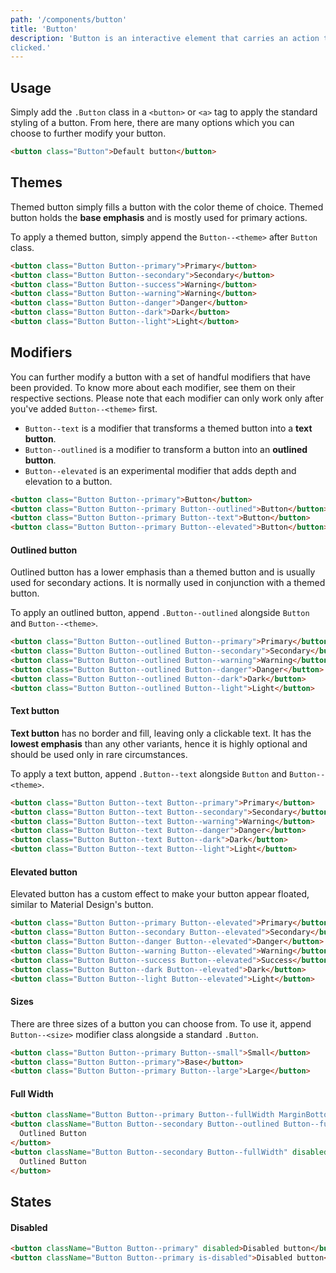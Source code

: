 ```yaml
---
path: '/components/button'
title: 'Button'
description: 'Button is an interactive element that carries an action that returns a feedback when
clicked.'
---
```


## Usage

Simply add the `.Button` class in a `<button>` or `<a>` tag to apply the standard styling of
a button. From here, there are many options which you can choose to further modify your button.

```html preview=true
<button class="Button">Default button</button>
```

## Themes

Themed button simply fills a button with the color theme of choice. Themed button holds the
**base emphasis** and is mostly used for primary actions.

To apply a themed button, simply append the `Button--<theme>` after `Button` class.

```html preview=true
<button class="Button Button--primary">Primary</button>
<button class="Button Button--secondary">Secondary</button>
<button class="Button Button--success">Warning</button>
<button class="Button Button--warning">Warning</button>
<button class="Button Button--danger">Danger</button>
<button class="Button Button--dark">Dark</button>
<button class="Button Button--light">Light</button>
```

## Modifiers

You can further modify a button with a set of handful modifiers that have been provided. To know
more about each modifier, see them on their respective sections. Please note that each modifier
can only work only after you've added `Button--<theme>` first.

- `Button--text` is a modifier that transforms a themed button into a **text button**.
- `Button--outlined` is a modifier to transform a button into an **outlined button**.
- `Button--elevated` is an experimental modifier that adds depth and elevation to a button.

```html preview=true
<button class="Button Button--primary">Button</button>
<button class="Button Button--primary Button--outlined">Button</button>
<button class="Button Button--primary Button--text">Button</button>
<button class="Button Button--primary Button--elevated">Button</button>
```

#### Outlined button

Outlined button has a lower emphasis than a themed button and is usually used for secondary actions.
It is normally used in conjunction with a themed button.

To apply an outlined button, append `.Button--outlined` alongside `Button` and `Button--<theme>`.

```html preview=true bgColor=neutral.10
<button class="Button Button--outlined Button--primary">Primary</button>
<button class="Button Button--outlined Button--secondary">Secondary</button>
<button class="Button Button--outlined Button--warning">Warning</button>
<button class="Button Button--outlined Button--danger">Danger</button>
<button class="Button Button--outlined Button--dark">Dark</button>
<button class="Button Button--outlined Button--light">Light</button>
```

#### Text button

**Text button** has no border and fill, leaving only a clickable text. It has the **lowest emphasis**
than any other variants, hence it is highly optional and should be used only in rare circumstances.

To apply a text button, append `.Button--text` alongside `Button` and `Button--<theme>`.

```html preview=true
<button class="Button Button--text Button--primary">Primary</button>
<button class="Button Button--text Button--secondary">Secondary</button>
<button class="Button Button--text Button--warning">Warning</button>
<button class="Button Button--text Button--danger">Danger</button>
<button class="Button Button--text Button--dark">Dark</button>
<button class="Button Button--text Button--light">Light</button>
```

#### Elevated button

Elevated button has a custom effect to make your button appear floated, similar to Material Design's
button.

```html preview=true
<button class="Button Button--primary Button--elevated">Primary</button>
<button class="Button Button--secondary Button--elevated">Secondary</button>
<button class="Button Button--danger Button--elevated">Danger</button>
<button class="Button Button--warning Button--elevated">Warning</button>
<button class="Button Button--success Button--elevated">Success</button>
<button class="Button Button--dark Button--elevated">Dark</button>
<button class="Button Button--light Button--elevated">Light</button>
```

#### Sizes

There are three sizes of a button you can choose from. To use it, append `Button--<size>` modifier
class alongside a standard `.Button`.

```html preview=true
<button class="Button Button--primary Button--small">Small</button>
<button class="Button Button--primary">Base</button>
<button class="Button Button--primary Button--large">Large</button>
```

#### Full Width

```html preview=true
<button className="Button Button--primary Button--fullWidth MarginBottom">Primary Button</button>
<button className="Button Button--secondary Button--outlined Button--fullWidth MarginBottom">
  Outlined Button
</button>
<button className="Button Button--secondary Button--fullWidth" disabled>
  Outlined Button
</button>
```

## States

#### Disabled

```html preview=true
<button className="Button Button--primary" disabled>Disabled button</button>
<button className="Button Button--primary is-disabled">Disabled button</button>
```
